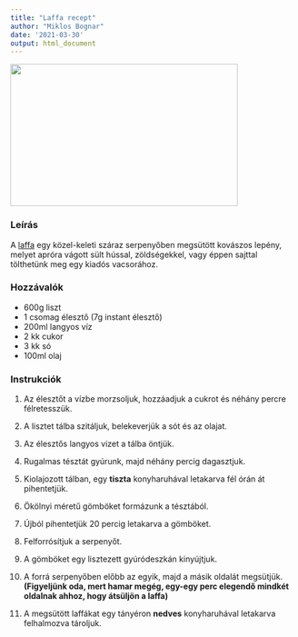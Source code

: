```yaml
---
title: "Laffa recept"
author: "Miklos Bognar"
date: '2021-03-30'
output: html_document
---
```


<img src="laffa.jpg" width="400" height="250">


### Leírás

A [laffa](https://en.wikipedia.org/wiki/Laffa) egy közel-keleti száraz serpenyőben megsütött kovászos lepény, melyet apróra vágott sült hússal, zöldségekkel, vagy éppen sajttal tölthetünk meg egy kiadós vacsorához.

### Hozzávalók

- 600g liszt
- 1 csomag élesztő (7g instant élesztő)
- 200ml langyos víz
- 2 kk cukor
- 3 kk só
- 100ml olaj

### Instrukciók

1. Az élesztőt a vízbe morzsoljuk, hozzáadjuk a cukrot és néhány percre félretesszük.

2. A lisztet tálba szitáljuk, belekeverjük a sót és az olajat.

3. Az élesztős langyos vizet a tálba öntjük.

4. Rugalmas tésztát gyúrunk, majd néhány percig dagasztjuk.

5. Kiolajozott tálban, egy **tiszta** konyharuhával letakarva fél órán át pihentetjük.

6. Ökölnyi méretű gömböket formázunk a tésztából.

7. Újból pihentetjük 20 percig letakarva a gömböket.

8. Felforrósítjuk a serpenyőt.

9. A gömböket egy lisztezett gyúródeszkán kinyújtjuk.

10. A forrá serpenyőben előbb az egyik, majd a másik oldalát megsütjük. **(Figyeljünk oda, mert hamar megég, egy-egy perc elegendő mindkét oldalnak ahhoz, hogy átsüljön a laffa)**

11. A megsütött laffákat egy tányéron **nedves** konyharuhával letakarva felhalmozva tároljuk.


